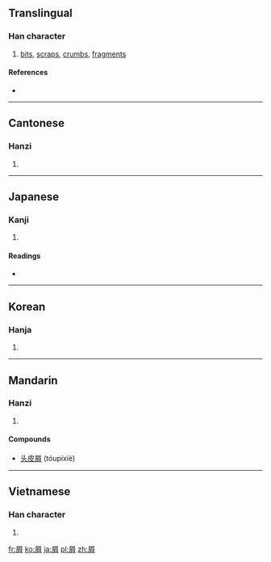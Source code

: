 ==Translingual==

===Han character===
{{Han char|rn=44|rad=尸|as=07|sn=10|four=7722<sub>7</sub>|canj=尸火月 (SFB)}}

# [[bit]]s, [[scrap]]s, [[crumb]]s, [[fragment]]s

====References====
* {{Han ref|kx=0302.040|dkj=07709|dj=0599.170|hdz=20975.050|uh=5C51|ud=23633|bh=AE68|bd=44648}}

----

==Cantonese==

===Hanzi===
{{yue-hanzi|jyut=|y=sit3}}

# {{defn|Cantonese|sort=尸07}}

----

==Japanese==

===Kanji===
{{ja-kanji|grade=|rs=尸07}}

# {{defn|Japanese|sort=尸07}}

====Readings====
* {{ja-readings|on=[[せつ]] (setsu)|kun=[[くず]] (kuzu), [[いさぎよい]] (isagiyoi)}}

----

==Korean==

===Hanja===
{{ko-hanja|hangeul=설|rv=seol|mr=sŏl}}

# {{defn|Korean|sort=尸07}}

----

==Mandarin==

===Hanzi===
{{cmn-hanzi|pin=[[xiè]] ([[xie4]])|wg=hsieh<sup>4</sup>}}

# {{defn|Mandarin|sort=尸07}}

====Compounds====
* [[头皮屑]] (tóupíxiè)

----

==Vietnamese==

===Han character===
{{vi-hantu|[[tiết]]|rs=尸07}}

# {{defn|Vietnamese|sort=尸07}}

[[fr:屑]]
[[ko:屑]]
[[ja:屑]]
[[pl:屑]]
[[zh:屑]]